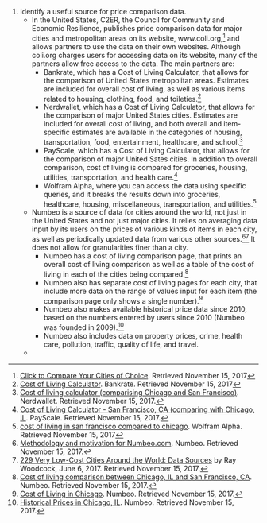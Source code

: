# Identify a useful source for price comparison data.
#* In the United States, C2ER, the Council for Community and Economic Resilience, publishes price comparison data for major cities and metropolitan areas on its website, www.coli.org,<ref name=coli-store>[https://store.coli.org/compare.asp Click to Compare Your Cities of Choice]. Retrieved November 15, 2017</ref> and allows partners to use the data on their own websites. Although coli.org charges users for accessing data on its website, many of the partners allow free access to the data. The main partners are:
#** Bankrate, which has a Cost of Living Calculator, that allows for the comparison of United States metropolitan areas.  Estimates are included for overall cost of living, as well as various items related to housing, clothing, food, and toileties.<ref name=bankrate-colc>[http://www.bankrate.com/calculators/savings/moving-cost-of-living-calculator.aspx Cost of Living Calculator]. Bankrate. Retrieved November 15, 2017</ref>
#** Nerdwallet, which has a Cost of Living Calculator, that allows for the comparison of major United States cities. Estimates are included for overall cost of living, and both overall and item-specific estimates are available in the categories of housing, transportation, food, entertainment, healthcare, and school.<ref name=nerdwallet-colc>[https://www.nerdwallet.com/cost-of-living-calculator/compare/chicago-vs-san-francisco Cost of living calculator (comparising Chicago and San Francisco)]. Nerdwallet. Retrieved November 15, 2017.</ref>
#** PayScale, which has a Cost of Living Calculator, that allows for the comparison of major United Sates cities. In addition to overall comparison, cost of living is compared for groceries, housing, utilities, transportation, and health care.<ref name-payscale-colc>[https://www.payscale.com/cost-of-living-calculator/California-San-Francisco/Illinois-Chicago Cost of Living Calculator - San Francisco, CA (comparing with Chicago, IL]. PayScale. Retrieved November 15, 2017.</ref>
#** Wolfram Alpha, where you can access the data using specific queries, and it breaks the results down into groceries, healthcare, housing, miscellaneous, transportation, and utilities.<ref>[http://www.wolframalpha.com/input/?i=cost+of+living+in+san+francisco+compared+to+chicago cost of living in san francisco compared to chicago]. Wolfram Alpha. Retrieved November 15, 2017</ref>
#* Numbeo is a source of data for cities around the world, not just in the United States and not just major cities. It relies on averaging data input by its users on the prices of various kinds of items in each city, as well as periodically updated data from various other sources.<ref>[https://www.numbeo.com/common/motivation_and_methodology.jsp Methodology and motivation for Numbeo.com]. Numbeo. Retrieved November 15, 2017.</ref><ref name=raywoodcockslatest>[https://raywoodcockslatest.wordpress.com/2017/06/06/123-low-cost-cities/ 229 Very Low-Cost Cities Around the World: Data Sources] by Ray Woodcock, June 6, 2017. Retrieved November 15, 2017.</ref> It does not allow for granularities finer than a city.
#** Numbeo has a cost of living comparison page, that prints an overall cost of living comparison as well as a table of the cost of living in each of the cities being compared.<ref>[https://www.numbeo.com/cost-of-living/compare_cities.jsp?country1=United+States&country2=United+States&city1=Chicago%2C+IL&city2=San+Francisco%2C+CA Cost of living comparison between Chicago, IL and San Francisco, CA]. Numbeo. Retrieved November 15, 2017.</ref>
#** Numbeo also has separate cost of living pages for each city, that include more data on the range of values input for each item (the comparison page only shows a single number).<ref>[https://www.numbeo.com/cost-of-living/in/Chicago Cost of Living in Chicago]. Numbeo. Retrieved November 15, 2017.</ref>
#** Numbeo also makes available historical price data since 2010, based on the numbers entered by users since 2010 (Numbeo was founded in 2009).<ref>[https://www.numbeo.com/cost-of-living/city-history/in/Chicago Historical Prices in Chicago, IL]. Numbeo. Retrieved November 15, 2017.</ref>
#** Numbeo also includes data on property prices, crime, health care, pollution, traffic, quality of life, and travel.
#* 
